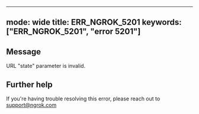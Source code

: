 
---
mode: wide
title: ERR_NGROK_5201
keywords: ["ERR_NGROK_5201", "error 5201"]
---

## Message
URL "state" parameter is invalid.




## Further help
If you're having trouble resolving this error, please reach out to [support@ngrok.com](mailto:support@ngrok.com?subject=Help%20with%20ERR_NGROK_5201)

